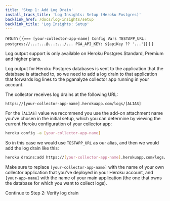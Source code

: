 ```yaml
---
title: 'Step 1: Add Log Drain'
install_track_title: 'Log Insights: Setup (Heroku Postgres)'
backlink_href: /docs/log-insights/setup
backlink_title: 'Log Insights: Setup'
---
```


  return (
    <CodeBlock>
      {`=== [your-collector-app-name] Config Vars
TESTAPP_URL: postgres://...:...@...:.../...
PGA_API_KEY: ${apiKey ?? '...'}`}
    </CodeBlock>
  )
}

Log output support is only available on Heroku Postgres Standard, Premium and higher plans.

Log output for Heroku Postgres databases is sent to the application that the
database is attached to, so we need to add a log drain to that application that
forwards log lines to the pganalyze collector app running in your account.

The collector receives log drains at the following URL:

```
https://[your-collector-app-name].herokuapp.com/logs/[ALIAS]
```

For the `[ALIAS]` value we recommend you use the add-on attachment name you've chosen
in the initial setup, which you can determine by viewing the current Heroku
configuration of your collector app:

```bash
heroku config -a [your-collector-app-name]
```
<TestAppConfigVars apiKey={props.apiKey} />

So in this case we would use `TESTAPP_URL` as our alias, and then we would add the log drain
like this:

```bash
heroku drains:add https://[your-collector-app-name].herokuapp.com/logs/TESTAPP_URL -a [your-app-name]
```

Make sure to replace `[your-collector-app-name]` with the name of your own collector application
that you've deployed in your Heroku account, and `[your-app-name]` with the name of your main
application (the one that owns the database for which you want to collect logs).


<Link className="btn btn-success" to="02_verify_log_drain">
  Continue to Step 2: Verify log drain
</Link>
